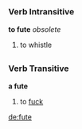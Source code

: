 =={{en}}==
===Verb Intransitive===
'''to fute''' ''obsolete''
#to whistle
=={{ro}}==
===Verb Transitive===
'''a fute'''
#to [[fuck]]

[[de:fute]]